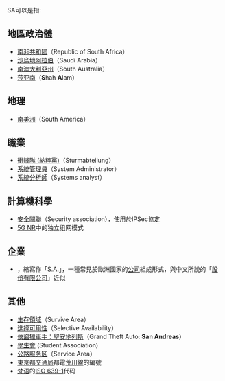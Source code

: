 SA可以是指:

== 地區政治體  ==
* [[南非共和國|南非共和國]]（Republic of South Africa）
* [[沙烏地阿拉伯|沙烏地阿拉伯]]（Saudi Arabia）
* [[南澳大利亞州|南澳大利亞州]]（South Australia）
* [[莎亚南|莎亚南]]（'''S'''hah '''A'''lam）

== 地理 ==
* [[南美洲|南美洲]]（South America）

== 職業 ==
* [[衝鋒隊_(納粹黨)|衝鋒隊 (納粹黨)]]（Sturmabteilung）
* [[系統管理員|系統管理員]]（System Administrator）
* [[系統分析師|系統分析師]]（Systems analyst）

==計算機科學==
* [[安全關聯|安全關聯]]（Security association），使用於IPSec協定
* [[5G_NR|5G NR]]中的独立组网模式

== 企業 ==
* {{link-en|S.A. (企業)|S.A. (corporation)}}，縮寫作「S.A.」，一種常見於歐洲國家的[[公司|公司]]組成形式，與中文所說的「[[股份有限公司|股份有限公司]]」近似

==其他==
*[[生存領域|生存領域]]（Survive Area）
*[[选择可用性|选择可用性]]（Selective Availability）
*[[俠盜獵車手：聖安地列斯|俠盜獵車手：聖安地列斯]]（Grand Theft Auto: '''San Andreas'''）
*[[學生會|學生會]] (Student Association)
*[[公路服务区|公路服务区]]（Service Area）
*[[東京都交通局|東京都交通局]]都電[[荒川線|荒川線]]的編號
*[[梵语|梵语]]的[[ISO_639-1|ISO 639-1]]代码
{{消歧义|Cat=二字拉丁字母缩写消歧义}}